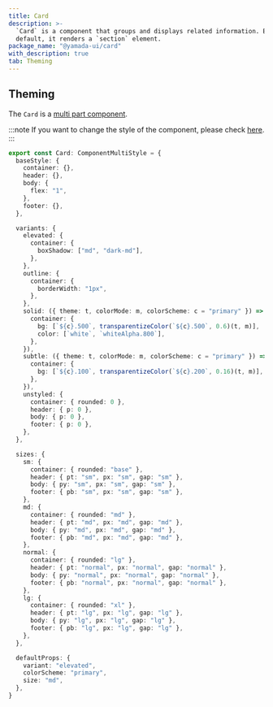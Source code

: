 ```yaml
---
title: Card
description: >-
  `Card` is a component that groups and displays related information. By
  default, it renders a `section` element.
package_name: "@yamada-ui/card"
with_description: true
tab: Theming
---
```


## Theming

The `Card` is a [multi part component](/styled-system/theming/component-style#multi-part-component).

:::note
If you want to change the style of the component, please check [here](/styled-system/theming/customize-theme#changing-the-style-of-components).
:::

```ts
export const Card: ComponentMultiStyle = {
  baseStyle: {
    container: {},
    header: {},
    body: {
      flex: "1",
    },
    footer: {},
  },

  variants: {
    elevated: {
      container: {
        boxShadow: ["md", "dark-md"],
      },
    },
    outline: {
      container: {
        borderWidth: "1px",
      },
    },
    solid: ({ theme: t, colorMode: m, colorScheme: c = "primary" }) => ({
      container: {
        bg: [`${c}.500`, transparentizeColor(`${c}.500`, 0.6)(t, m)],
        color: [`white`, `whiteAlpha.800`],
      },
    }),
    subtle: ({ theme: t, colorMode: m, colorScheme: c = "primary" }) => ({
      container: {
        bg: [`${c}.100`, transparentizeColor(`${c}.200`, 0.16)(t, m)],
      },
    }),
    unstyled: {
      container: { rounded: 0 },
      header: { p: 0 },
      body: { p: 0 },
      footer: { p: 0 },
    },
  },

  sizes: {
    sm: {
      container: { rounded: "base" },
      header: { pt: "sm", px: "sm", gap: "sm" },
      body: { py: "sm", px: "sm", gap: "sm" },
      footer: { pb: "sm", px: "sm", gap: "sm" },
    },
    md: {
      container: { rounded: "md" },
      header: { pt: "md", px: "md", gap: "md" },
      body: { py: "md", px: "md", gap: "md" },
      footer: { pb: "md", px: "md", gap: "md" },
    },
    normal: {
      container: { rounded: "lg" },
      header: { pt: "normal", px: "normal", gap: "normal" },
      body: { py: "normal", px: "normal", gap: "normal" },
      footer: { pb: "normal", px: "normal", gap: "normal" },
    },
    lg: {
      container: { rounded: "xl" },
      header: { pt: "lg", px: "lg", gap: "lg" },
      body: { py: "lg", px: "lg", gap: "lg" },
      footer: { pb: "lg", px: "lg", gap: "lg" },
    },
  },

  defaultProps: {
    variant: "elevated",
    colorScheme: "primary",
    size: "md",
  },
}
```
